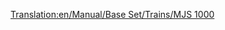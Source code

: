 [[Translation:en/Manual/Base Set/Trains/MJS 1000]]
{{en/Treinen|Naam=MJS 1000
|Afbeelding=[[File:en/Manual/Base Set/Trains/Mjs1000.png]]
|Kosten=£24,609 ($49.218)
|Snelheid=104 km/h (65 mph)
|Gewicht=120 t
|Kracht=2,200 pk (1,641 kW)
|Onderhoudskosten=£2,208 ($4.416)
|Ontworpen=1965
|Levensduur=22
|Capaciteit=N/A
|Omschrijving=
|Real-life=The MJS 1000 resembles to the [https://www.wikipedia.org/wiki/List of South African locomotive classes#Electric locomotives SAR Class 5E] Electric Locomotive.}}